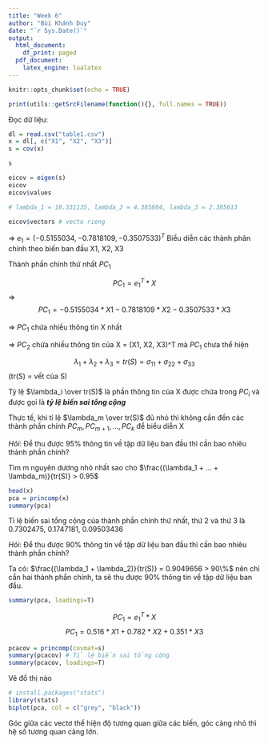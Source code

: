 ```yaml
---
title: "Week 6"
author: "Bùi Khánh Duy"
date: "`r Sys.Date()`"
output:
  html_document:
    df_print: paged
  pdf_document:
    latex_engine: lualatex
---
```


```r
knitr::opts_chunk$set(echo = TRUE)
```

```r
print(utils::getSrcFilename(function(){}, full.names = TRUE))
```

Đọc dữ liệu:
```r
dl = read.csv("table1.csv")
x = dl[, c("X1", "X2", "X3")]
s = cov(x)

s

eicov = eigen(s)
eicov
eicov$values

# lambda_1 = 18.331135, lambda_2 = 4.385884, lambda_3 = 2.385613

eicov$vectors # vecto rieng

```
=> $e_1 = (-0.5155034, -0.7818109, -0.3507533)^T$
Biểu diễn các thành phân chính theo biến ban đầu X1, X2, X3

Thành phần chính thứ nhất $PC_1$

$$PC_1 = e_1^T*X$$
=> $$PC_1 = -0.5155034 *X1 -0.7818109 *X2 -0.3507533 * X3$$

=> $PC_1$ chứa nhiều thông tin X nhất

=> $PC_2$ chứa nhiều thông tin của X = (X1, X2, X3)^T mà $PC_1$ chưa thể hiện

$$\lambda_1 + \lambda_2 + \lambda_3 = tr(S) = \sigma_{11} + \sigma_{22} + \sigma_{33}$$
(tr(S) = vết của S)

Tỷ lệ $\lambda_i \over tr(S)$ là phần thông tin của X được chứa trong $PC_i$ và được gọi là ***tỷ lệ biến sai tổng cộng***

Thực tế, khi tỉ lệ $\lambda_m \over tr(S)$ đủ nhỏ thì không cần đến các thành phần chính $PC_m, PC_{m+1}, ..., PC_k$ để biểu diễn X

*Hỏi*: Để thu được 95% thông tin về tập dữ liệu ban đầu thì cần bao nhiêu thành phần chính?

Tìm m nguyên dương nhỏ nhất sao cho $\frac{(\lambda_1 + ... + \lambda_m)}{tr(S)} > 0.95$

```r
head(x)
pca = princomp(x)
summary(pca)
```

Tỉ lệ biến sai tổng cộng của thành phần chính thứ nhất, thứ 2 và thứ 3 là 0.7302475, 0.1747181, 0.09503436

*Hỏi*: Để thu được 90% thông tin về tập dữ liệu ban đầu thì cần bao nhiêu thành phần chính?

Ta có: $\frac{(\lambda_1 + \lambda_2)}{tr(S)} = 0.9049656 > 90\%$ nên chỉ cần hai thành phần chính, ta sẽ thu được 90% thông tin về tập dữ liệu ban đầu.
```r
summary(pca, loadings=T)
```

$$PC_1 = e_1^T*X$$
$$PC_1 = 0.516*X1 + 0.782*X2 + 0.351*X3$$

```r
pcacov = princomp(covmat=s)
summary(pcacov) # Tỉ lệ biến sai tổng cộng
summary(pcacov, loadings=T)
```

Vẽ đồ thị nào
```r
# install.packages("stats")
library(stats)
biplot(pca, col = c("grey", "black"))
```

Góc giữa các vectơ thể hiện độ tương quan giữa các biến, góc càng nhỏ thì hệ số tương quan càng lớn.